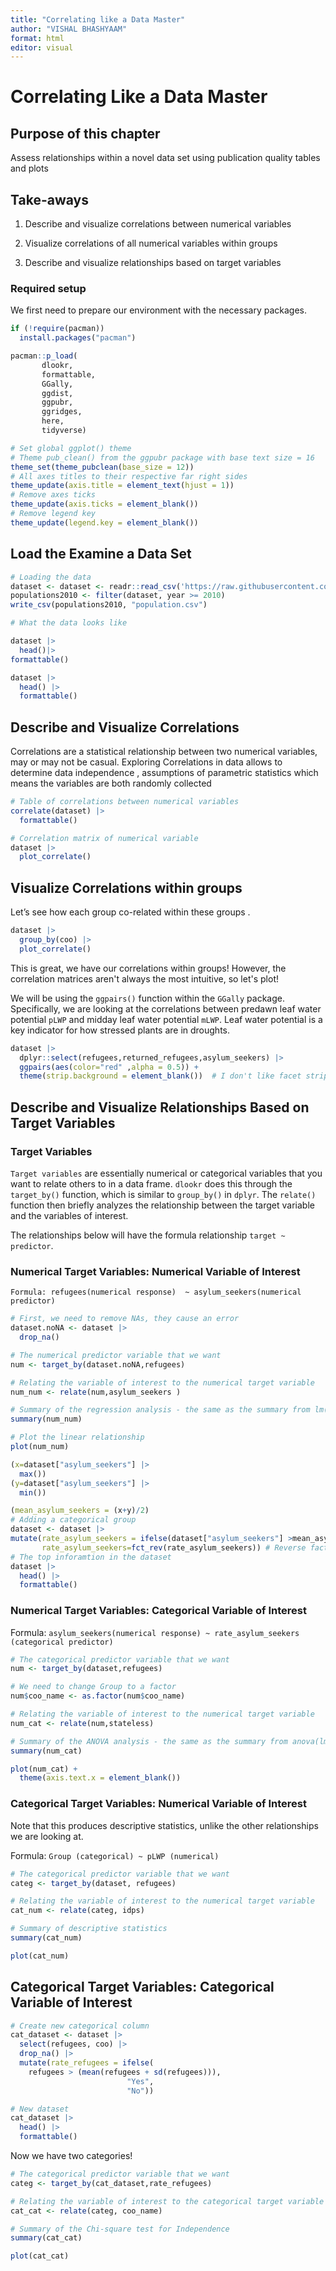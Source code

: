 ```yaml
---
title: "Correlating like a Data Master"
author: "VISHAL BHASHYAAM"
format: html
editor: visual
---
```


# Correlating Like a Data Master

## Purpose of this chapter

Assess relationships within a novel data set using publication quality tables and plots

## Take-aways

1.  Describe and visualize correlations between numerical variables

2.  Visualize correlations of all numerical variables within groups

3.  Describe and visualize relationships based on target variables

### Required setup

We first need to prepare our environment with the necessary packages.

```r
if (!require(pacman))
  install.packages("pacman")

pacman::p_load(
       dlookr,
       formattable,
       GGally,
       ggdist,
       ggpubr,
       ggridges,
       here,
       tidyverse)

# Set global ggplot() theme
# Theme pub_clean() from the ggpubr package with base text size = 16
theme_set(theme_pubclean(base_size = 12)) 
# All axes titles to their respective far right sides
theme_update(axis.title = element_text(hjust = 1))
# Remove axes ticks
theme_update(axis.ticks = element_blank()) 
# Remove legend key
theme_update(legend.key = element_blank())
```

## **Load the Examine a Data Set**

```r
# Loading the data 
dataset <- dataset <- readr::read_csv('https://raw.githubusercontent.com/rfordatascience/tidytuesday/master/data/2023/2023-08-22/population.csv')
populations2010 <- filter(dataset, year >= 2010)
write_csv(populations2010, "population.csv")
```

```r
# What the data looks like 

dataset |>
  head()|>
formattable()

dataset |>
  head() |>
  formattable()
```

## Describe and Visualize Correlations

Correlations are a statistical relationship between two numerical variables, may or may not be casual. Exploring Correlations in data allows to determine data independence , assumptions of parametric statistics which means the variables are both randomly collected

```r
# Table of correlations between numerical variables
correlate(dataset) |>
  formattable()
```

```r
# Correlation matrix of numerical variable 
dataset |>
  plot_correlate()
```

## Visualize Correlations within groups 

Let's see how each group co-related within these groups .

```r
dataset |>
  group_by(coo) |>
  plot_correlate()
```

This is great, we have our correlations within groups! However, the correlation matrices aren\'t always the most intuitive, so let\'s plot!

We will be using the `ggpairs()` function within the `GGally` package. Specifically, we are looking at the correlations between predawn leaf water potential `pLWP` and midday leaf water potential `mLWP`. Leaf water potential is a key indicator for how stressed plants are in droughts.

```r
dataset |> 
  dplyr::select(refugees,returned_refugees,asylum_seekers) |>
  ggpairs(aes(color="red" ,alpha = 0.5)) +
  theme(strip.background = element_blank())  # I don't like facet strip backgrounds...

```

## Describe and Visualize Relationships Based on Target Variables

### Target Variables

`Target variables` are essentially numerical or categorical variables that you want to relate others to in a data frame. `dlookr` does this through the `target_by()` function, which is similar to `group_by()` in `dplyr`. The `relate()` function then briefly analyzes the relationship between the target variable and the variables of interest.

The relationships below will have the formula relationship `target ~ predictor`.

### Numerical Target Variables: Numerical Variable of Interest

`Formula: refugees(numerical response)  ~ asylum_seekers(numerical predictor)`

```r
# First, we need to remove NAs, they cause an error
dataset.noNA <- dataset |> 
  drop_na()

# The numerical predictor variable that we want
num <- target_by(dataset.noNA,refugees)

# Relating the variable of interest to the numerical target variable
num_num <- relate(num,asylum_seekers )

# Summary of the regression analysis - the same as the summary from lm(Formula)
summary(num_num)
```

```r
# Plot the linear relationship
plot(num_num) 

```

```r
(x=dataset["asylum_seekers"] |>
  max())
(y=dataset["asylum_seekers"] |>
  min())

(mean_asylum_seekers = (x+y)/2)
# Adding a categorical group
dataset <- dataset |>
mutate(rate_asylum_seekers = ifelse(dataset["asylum_seekers"] >mean_asylum_seekers, "High",ifelse(dataset["asylum_seekers"]<= mean_asylum_seekers & dataset["asylum_seekers"]> 0,"low","none")),
       rate_asylum_seekers=fct_rev(rate_asylum_seekers)) # Reverse factor levels
# The top inforamtion in the dataset
dataset |>
  head() |>
  formattable()
```

### **Numerical Target Variables: Categorical Variable of Interest**

Formula: `asylum_seekers(numerical response) ~ rate_asylum_seekers (categorical predictor)`

```r
# The categorical predictor variable that we want
num <- target_by(dataset,refugees) 

# We need to change Group to a factor
num$coo_name <- as.factor(num$coo_name)

# Relating the variable of interest to the numerical target variable
num_cat <- relate(num,stateless)

# Summary of the ANOVA analysis - the same as the summary from anova(lm(Formula))
summary(num_cat)


```

```r
plot(num_cat) + 
  theme(axis.text.x = element_blank())
```

### Categorical Target Variables: Numerical Variable of Interest

Note that this produces descriptive statistics, unlike the other relationships we are looking at.

Formula: `Group (categorical) ~ pLWP (numerical)`

```r
# The categorical predictor variable that we want
categ <- target_by(dataset, refugees)

# Relating the variable of interest to the numerical target variable
cat_num <- relate(categ, idps)

# Summary of descriptive statistics
summary(cat_num)
```

```r
plot(cat_num)
```

## Categorical Target Variables: Categorical Variable of Interest

```r
# Create new categorical column
cat_dataset <- dataset |>
  select(refugees, coo) |>
  drop_na() |>
  mutate(rate_refugees = ifelse(
    refugees > (mean(refugees + sd(refugees))), 
                          "Yes", 
                          "No"))

# New dataset 
cat_dataset |>
  head() |>
  formattable()
```

Now we have two categories!

```r
# The categorical predictor variable that we want
categ <- target_by(cat_dataset,rate_refugees)

# Relating the variable of interest to the categorical target variable
cat_cat <- relate(categ, coo_name)

# Summary of the Chi-square test for Independence
summary(cat_cat)
```

```r
plot(cat_cat)
```

```r

```
